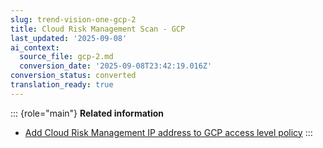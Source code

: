 ```yaml
---
slug: trend-vision-one-gcp-2
title: Cloud Risk Management Scan - GCP
last_updated: '2025-09-08'
ai_context:
  source_file: gcp-2.md
  conversion_date: '2025-09-08T23:42:19.016Z'
conversion_status: converted
translation_ready: true
---
```


::: {role="main"}
**Related information**

- [Add Cloud Risk Management IP address to GCP access level policy](ip-address-gcp-access-level-2.mdx)
:::
